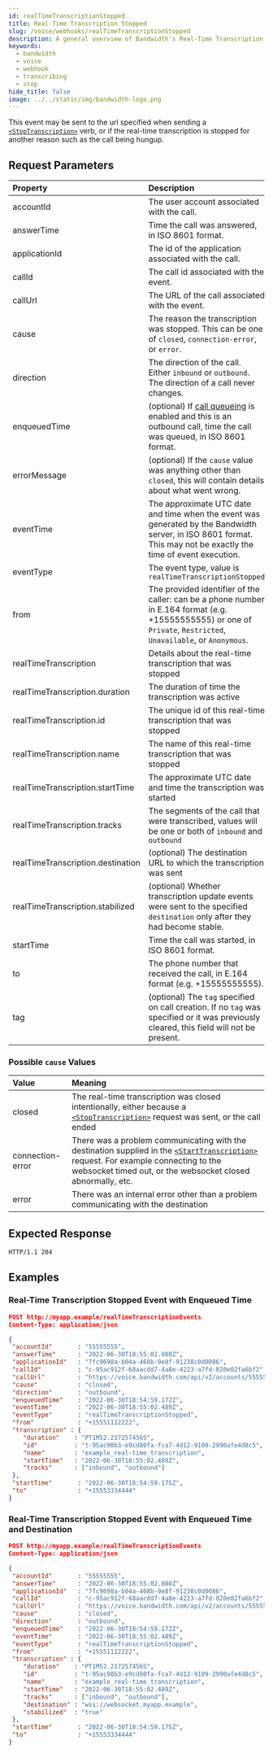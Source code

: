 ```yaml
---
id: realTimeTranscriptionStopped
title: Real-Time Transcription Stopped
slug: /voice/webhooks/realTimeTranscriptionStopped
description: A general overview of Bandwidth's Real-Time Transcription Stopped Webhook
keywords:
  - bandwidth
  - voice
  - webhook
  - transcribing
  - stop
hide_title: false
image: ../../static/img/bandwidth-logo.png
---
```


This event may be sent to the url specified when sending a [`<StopTranscription>`][1] verb, or if the real-time transcription is stopped for another reason such as the call being hungup.

## Request Parameters

| Property                | Description  |
|:------------------------|:-------------|
| accountId               | The user account associated with the call. |
| answerTime              | Time the call was answered, in ISO 8601 format. |
| applicationId           | The id of the application associated with the call. |
| callId                  | The call id associated with the event. |
| callUrl                 | The URL of the call associated with the event. |
| cause                   | The reason the transcription was stopped. This can be one of `closed`, `connection-error`,  or `error`. |
| direction               | The direction of the call. Either `inbound` or `outbound`. The direction of a call never changes. |
| enqueuedTime            | (optional) If [call queueing](/apis/voice#operation/createCall/) is enabled and this is an outbound call, time the call was queued, in ISO 8601 format. |
| errorMessage            | (optional) If the `cause` value was anything other than `closed`, this will contain details about what went wrong. |
| eventTime               | The approximate UTC date and time when the event was generated by the Bandwidth server, in ISO 8601 format. This may not be exactly the time of event execution. |
| eventType               | The event type, value is `realTimeTranscriptionStopped` |
| from                    | The provided identifier of the caller: can be a phone number in E.164 format (e.g. +15555555555) or one of `Private`, `Restricted`, `Unavailable`, or `Anonymous`. |
| realTimeTranscription             | Details about the real-time transcription that was stopped |
| realTimeTranscription.duration    | The duration of time the transcription was active |
| realTimeTranscription.id          | The unique id of this real-time transcription that was stopped |
| realTimeTranscription.name        | The name of this real-time transcription that was stopped |
| realTimeTranscription.startTime   | The approximate UTC date and time the transcription was started |
| realTimeTranscription.tracks      | The segments of the call that were transcribed, values will be one or both of `inbound` and `outbound` |
| realTimeTranscription.destination | (optional) The destination URL to which the transcription was sent |
| realTimeTranscription.stabilized               | (optional) Whether transcription update events were sent to the specified `destination` only after they had become stable. |
| startTime               | Time the call was started, in ISO 8601 format. |
| to                      | The phone number that received the call, in E.164 format (e.g. +15555555555). |
| tag                     | (optional) The `tag` specified on call creation. If no `tag` was specified or it was previously cleared, this field will not be present. |

### Possible `cause` Values

| Value            | Meaning |
|:-----------------|:-------------------------------------------------------------------------------------------------------------------------------------------------------------------------------------------------|
| closed           | The real-time transcription was closed intentionally, either because a [`<StopTranscription>`][1] request was sent, or the call ended |
| connection-error | There was a problem communicating with the destination supplied in the [`<StartTranscription>`][2] request. For example connecting to the websocket timed out, or the websocket closed abnormally, etc. |
| error            | There was an internal error other than a problem communicating with the destination |

## Expected Response

```http
HTTP/1.1 204
```

## Examples

### Real-Time Transcription Stopped Event with Enqueued Time

```json
POST http://myapp.example/realTimeTranscriptionEvents
Content-Type: application/json

{
 "accountId"       : "55555555",
 "answerTime"      : "2022-06-30T18:55:02.080Z",
 "applicationId"   : "7fc9698a-b04a-468b-9e8f-91238c0d0086",
 "callId"          : "c-95ac912f-68aacdd7-4a8e-4223-a7fd-020e02fa6bf2",
 "callUrl"         : "https://voice.bandwidth.com/api/v2/accounts/55555555/calls/c-95ac912f-68aacdd7-4a8e-4223-a7fd-020e02fa6bf2",
 "cause"           : "closed",
 "direction"       : "outbound",
 "enqueuedTime"    : "2022-06-30T18:54:59.172Z",
 "eventTime"       : "2022-06-30T18:55:02.489Z",
 "eventType"       : "realTimeTranscriptionStopped",
 "from"            : "+15551112222",
 "transcription" : {
    "duration"    : "PT1M52.217257456S",
    "id"          : "t-95ac90b3-e9cd80fa-fca7-4d12-9109-2990afe4d8c5",
    "name"        : "example_real-time_transcription",
    "startTime"   : "2022-06-30T18:55:02.489Z",
    "tracks"      : ["inbound", "outbound"]
 },
 "startTime"       : "2022-06-30T18:54:59.175Z",
 "to"              : "+15553334444"
}
```

### Real-Time Transcription Stopped Event with Enqueued Time and Destination

```json
POST http://myapp.example/realTimeTranscriptionEvents
Content-Type: application/json

{
 "accountId"       : "55555555",
 "answerTime"      : "2022-06-30T18:55:02.080Z",
 "applicationId"   : "7fc9698a-b04a-468b-9e8f-91238c0d0086",
 "callId"          : "c-95ac912f-68aacdd7-4a8e-4223-a7fd-020e02fa6bf2",
 "callUrl"         : "https://voice.bandwidth.com/api/v2/accounts/55555555/calls/c-95ac912f-68aacdd7-4a8e-4223-a7fd-020e02fa6bf2",
 "cause"           : "closed",
 "direction"       : "outbound",
 "enqueuedTime"    : "2022-06-30T18:54:59.172Z",
 "eventTime"       : "2022-06-30T18:55:02.489Z",
 "eventType"       : "realTimeTranscriptionStopped",
 "from"            : "+15551112222",
 "transcription" : {
    "duration"    : "PT1M52.217257456S",
    "id"          : "t-95ac90b3-e9cd80fa-fca7-4d12-9109-2990afe4d8c5",
    "name"        : "example_real-time_transcription",
    "startTime"   : "2022-06-30T18:55:02.489Z",
    "tracks"      : ["inbound", "outbound"],
    "destination" : "wss://websocket.myapp.example",
    "stabilized"  : "true"
 },
 "startTime"       : "2022-06-30T18:54:59.175Z",
 "to"              : "+15553334444"
}
```

[1]: /docs/voice/bxml/stopTranscription
[2]: /docs/voice/bxml/startTranscription

